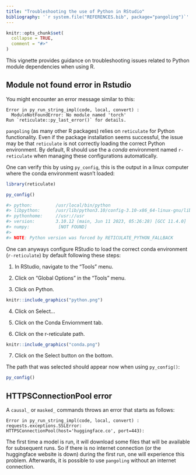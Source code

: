 ```yaml
---
title: "Troubleshooting the use of Python in RStudio"
bibliography: '`r system.file("REFERENCES.bib", package="pangoling")`'
---
```


```r
knitr::opts_chunk$set(
  collapse = TRUE,
  comment = "#>"
)
```

This vignette provides guidance on troubleshooting issues related to Python module dependencies when using R.

## Module not found error in Rstudio

You might encounter an error message similar to this:

```
Error in py_run_string_impl(code, local, convert) : 
  ModuleNotFoundError: No module named 'torch'
Run `reticulate::py_last_error()` for details.
```

`pangoling` (as many other R packages) relies on `reticulate` for  Python functionality. Even if the package installation seems successful, the issue may be that `reticulate` is not correctly loading the correct Python environment. By default, R should use the a *conda* environment named `r-reticulate` when managing these configurations automatically.

One can verify this by using `py_config`, this is the output in a linux computer where the conda environment wasn't loaded:

```r
library(reticulate)
```
```r
py_config()
```
```r
#> python:         /usr/local/bin/python
#> libpython:      /usr/lib/python3.10/config-3.10-x86_64-linux-gnu/libpython3.10.so
#> pythonhome:     //usr://usr
#> version:        3.10.12 (main, Jun 11 2023, 05:26:28) [GCC 11.4.0]
#> numpy:           [NOT FOUND]
#> 
#> NOTE: Python version was forced by RETICULATE_PYTHON_FALLBACK
```


One can anyways configure RStudio to load the correct conda environment (`r-reticulate`) by default following these steps:

1. In RStudio, navigate to the "Tools" menu.

2. Click on "Global Options" in the "Tools" menu.

3. Click on Python.

```r
knitr::include_graphics("python.png")
```

4. Click on Select...

5. Click on the Conda Enviornment tab.

6. Click on the r-reticulate path.

```r
knitr::include_graphics("conda.png")
```

7. Click on the Select button on the bottom.

The path that was selected should appear now when using `py_config()`:

```r
py_config()
```


## HTTPSConnectionPool error

A `causal_` or `masked_` commands throws an error that starts as follows:

```
Error in py_run_string_impl(code, local, convert) :
requests.exceptions.SSLError: HTTPSConnectionPool(host='huggingface.co', port=443): 
```

The first time a model is run, it will download some files that will be available for subsequent runs. So if there is no internet connection (or the huggingface website is down) during the first run, one will experience this problem. Afterwards, it is possible to use `pangoling` without an internet connection. 

